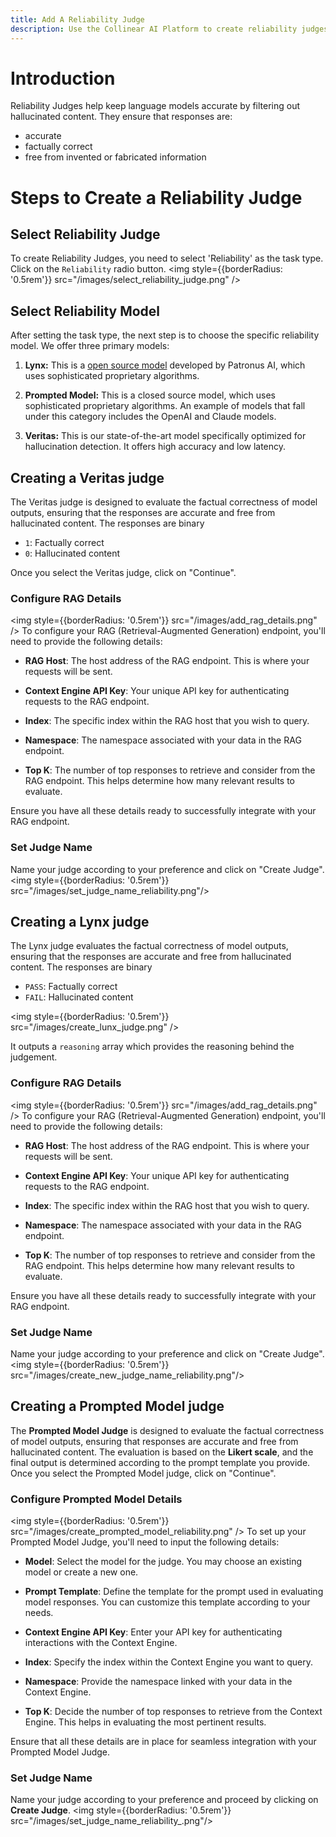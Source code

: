 ```yaml
---
title: Add A Reliability Judge
description: Use the Collinear AI Platform to create reliability judges.
---
```


# Introduction

Reliability Judges help keep language models accurate by filtering out hallucinated content. They ensure that responses are:
- accurate
- factually correct
- free from invented or fabricated information

# Steps to Create a Reliability Judge

## Select Reliability Judge
To create Reliability Judges,
you need to select 'Reliability' as the task type.
Click on the `Reliability` radio button.
<img
    style={{borderRadius: '0.5rem'}}
    src="/images/select_reliability_judge.png"
/>

## Select Reliability Model

After setting the task type, the next step is to choose the specific reliability model. We offer three primary models:

1. **Lynx:** This is a [open source model](https://huggingface.co/PatronusAI/Llama-3-Patronus-Lynx-8B-Instruct) developed by Patronus AI, which uses sophisticated proprietary algorithms.

2. **Prompted Model:** This is a closed source model, which uses sophisticated proprietary algorithms.
An example of models that fall under this category includes the OpenAI and Claude models.

2. **Veritas:** This is our state-of-the-art model specifically optimized for hallucination detection.
It offers high accuracy and low latency.

## Creating a Veritas judge
The Veritas judge is designed to evaluate the factual correctness of model outputs, ensuring that the responses are accurate and free from hallucinated content.
The responses are binary
* `1`: Factually correct
* `0`: Hallucinated content

Once you select the Veritas judge, click on "Continue".

### Configure RAG Details
<img
    style={{borderRadius: '0.5rem'}}
    src="/images/add_rag_details.png"
/>
To configure your RAG (Retrieval-Augmented Generation) endpoint, you'll need to provide the following details:

- **RAG Host**: The host address of the RAG endpoint. This is where your requests will be sent.

- **Context Engine API Key**: Your unique API key for authenticating requests to the RAG endpoint.

- **Index**: The specific index within the RAG host that you wish to query.

- **Namespace**: The namespace associated with your data in the RAG endpoint.

- **Top K**: The number of top responses to retrieve and consider from the RAG endpoint. This helps determine how many relevant results to evaluate.

Ensure you have all these details ready to successfully integrate with your RAG endpoint.

### Set Judge Name

Name your judge according to your preference and click on "Create Judge".
<img
    style={{borderRadius: '0.5rem'}}
    src="/images/set_judge_name_reliability.png"/>

## Creating a Lynx judge
The Lynx judge evaluates the factual correctness of model outputs, ensuring that the responses are accurate and free from hallucinated content.
The responses are binary
* `PASS`: Factually correct
* `FAIL`: Hallucinated content

<img
    style={{borderRadius: '0.5rem'}}
    src="/images/create_lunx_judge.png"
/>

It outputs a `reasoning` array which provides the reasoning behind the judgement.

### Configure RAG Details
<img
    style={{borderRadius: '0.5rem'}}
    src="/images/add_rag_details.png"
/>
To configure your RAG (Retrieval-Augmented Generation) endpoint, you'll need to provide the following details:

- **RAG Host**: The host address of the RAG endpoint. This is where your requests will be sent.

- **Context Engine API Key**: Your unique API key for authenticating requests to the RAG endpoint.

- **Index**: The specific index within the RAG host that you wish to query.

- **Namespace**: The namespace associated with your data in the RAG endpoint.

- **Top K**: The number of top responses to retrieve and consider from the RAG endpoint. This helps determine how many relevant results to evaluate.

Ensure you have all these details ready to successfully integrate with your RAG endpoint.

### Set Judge Name

Name your judge according to your preference and click on "Create Judge".
<img
    style={{borderRadius: '0.5rem'}}
    src="/images/create_new_judge_name_reliability.png"/>

## Creating a Prompted Model judge
The **Prompted Model Judge** is designed to evaluate the factual correctness of model outputs, ensuring that responses are accurate and free from hallucinated content.
The evaluation is based on the **Likert scale**, and the final output is determined according to the prompt template you provide.
Once you select the Prompted Model judge, click on "Continue".

### Configure Prompted Model Details
<img
    style={{borderRadius: '0.5rem'}}
    src="/images/create_prompted_model_reliability.png"
/>
To set up your Prompted Model Judge, you'll need to input the following details:

- **Model**: Select the model for the judge. You may choose an existing model or create a new one.

- **Prompt Template**: Define the template for the prompt used in evaluating model responses. You can customize this template according to your needs.

- **Context Engine API Key**: Enter your API key for authenticating interactions with the Context Engine.

- **Index**: Specify the index within the Context Engine you want to query.

- **Namespace**: Provide the namespace linked with your data in the Context Engine.

- **Top K**: Decide the number of top responses to retrieve from the Context Engine. This helps in evaluating the most pertinent results.

Ensure that all these details are in place for seamless integration with your Prompted Model Judge.

### Set Judge Name

Name your judge according to your preference and proceed by clicking on **Create Judge**.
<img
    style={{borderRadius: '0.5rem'}}
    src="/images/set_judge_name_reliability_.png"/>
